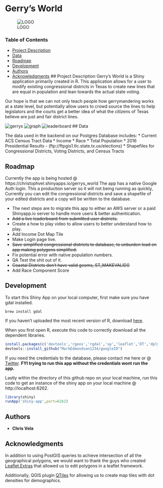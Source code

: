 # Gerry's World
![LOGO](shiny-app/img/logo.png?raw=true)

### Table of Contents
- [Project Description](#project-description)
- [Data](#data)
- [Roadmap](#roadmap)
- [Development](#development)
- [Authors](#authors)
- [Acknowledgments](#acknowledgments)
## Project Description
Gerry's World is a Shiny application primarily created in R. This application allows for a user to modify existing congressional districts in Texas to create new lines that are equal in population and lean towards the actual state voting. 

Our hope is that we can not only teach people how gerrymandering works at a state level, but potentially allow users to crowd source the lines to help legislators and the courts get a better idea of what the citizens of Texas believe are just and fair district lines. 

![gerrys](shiny-app/img/gerrys_world.png?raw=true)
![graph](shiny-app/img/graph.png?raw=true)
![leaderboard](shiny-app/img/leaderboard.png?raw=true)
## Data

The data used in the backend on our Postgres Database includes:
* Current ACS Census Tract Data 
	* Income
	* Race
	* Total Population
* 2016 Presidential Results - (ftp://ftpgis1.tlc.state.tx.us/elections)
* Shapefiles for Congressional Districts, Voting Districts, and Census Tracts

## Roadmap
Currently the app is being hosted @ https://christophvel.shinyapps.io/gerrys_world
The app has a native Google Auth login. This a production server so it will not being running as quickly, Currently you can edit the congressional districts and save a shapefile of your edited districts and a copy will be written to the database. 

* The next steps are to migrate this app to either an AWS server or a paid Shinyapp.io server to handle more users & better authentication.
* ~~Add a live leaderboard from submitted user districts.~~
* Create a how to play video to allow users to better understand how to play. 
* Add Income Dot Map Tile
* Make Login page live. 
* ~~Save simplified congressional districts to database, to unburden load on app making polygons simplified.~~ 
* Fix potential error with native population numbers. 
* QA Test the shit out of it. 
* ~~Coastal Districts don't have valid geoms, ST_MAKEVALID()~~
* Add Race Component Score

## Development
To start this Shiny App on your local computer, first make sure you have gdal installed.
```
brew install gdal
```
If you haven't uploaded the most recent version of R, download [here](https://cran.r-project.org/). 

When you first open R, execute this code to correctly download all the dependent libraries. 
```R 
install.packages(c('devtools','rgeos','rgdal','sp','leaflet','DT','dplyr','RPostgreSQL','DBI','shinythemes','shiny','highcharter','googleAuthR','data.table','rpostgis','rmapshaper','leaflet.extras','RJSONIO','geojsonio','shinyjs'),dependencies=T)
devtools::install_github("MarkEdmondson1234/googleID")
```
If you need the credentials to the database, please contact me here or @ [Twitter](https://www.twitter.com/velaraptor). 
**FYI trying to run this app without the credentials wont run the app.**

Lastly within the directory of this github repo on your local machine, run this code to get an instance of the shiny app on your local machine @ http://localhost:6262.

```R 
library(shiny)
runApp('shiny-app',port=6262)
```
## Authors 
* **Chris Vela**

## Acknowledgments
In addition to using PostGIS queries to achieve intersection of all the geographical polygons, we would want to thank the guys who created [Leaflet.Extras](https://github.com/bhaskarvk/leaflet.extras) that allowed us to edit polygons in a leaflet framework. 

Additionally, QGIS plugin [QTiles](https://github.com/nextgis/QTiles) for allowing us to create map tiles with dot densities for demographics. 
